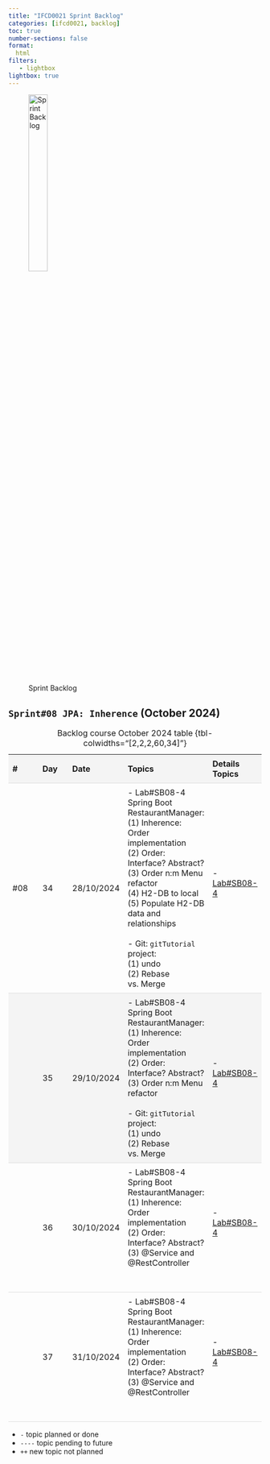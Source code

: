 ```yaml
---
title: "IFCD0021 Sprint Backlog"
categories: [ifcd0021, backlog]
toc: true
number-sections: false
format:
  html
filters:
   - lightbox
lightbox: true
---
```


<style>

.heatMap th { background:  #f4f4f4;}
tr:nth-child(2) {background-color: #f4f4f4;}

th, td {
  padding: 8px;
  text-align: left;
  border-bottom: 1px solid #ddd;
}

tr:hover {background-color:  #f4f4f4;}

</style>

![Sprint Backlog](/images/home/backlog.jpg){width="30%"}

<div class="heatMap">

::: {.column-page-right}


##  ``Sprint#08 JPA: Inherence`` (October 2024)

| # | Day | Date | Topics |  Details Topics |
| -- | -- | -- | -- | -- |
|  #08 | 34 | 28/10/2024 | - Lab#SB08-4 Spring Boot RestaurantManager: </br> (1) Inherence: Order implementation </br> (2) Order: Interface? Abstract?  <br> (3) Order n:m Menu refactor </br>  (4) H2-DB to local </br>  (5)  Populate H2-DB data and relationships  </br></br> - Git: `gitTutorial` project: </br> (1)  undo </br>  (2) Rebase vs. Merge   </br>  |   - [Lab#SB08-4](/springboot/sblab8-4.qmd){.external target='_blank'} </br></br> |
|   | 35 | 29/10/2024 | - Lab#SB08-4 Spring Boot RestaurantManager: </br> (1) Inherence: Order implementation </br> (2) Order: Interface? Abstract?  <br> (3) Order n:m Menu refactor </br></br> - Git: `gitTutorial` project: </br> (1)  undo </br>  (2) Rebase vs. Merge   </br> |  - [Lab#SB08-4](/springboot/sblab8-4.qmd){.external target='_blank'} </br></br>  |
|   | 36 | 30/10/2024 | - Lab#SB08-4 Spring Boot RestaurantManager: </br> (1) Inherence: Order implementation </br> (2) Order: Interface? Abstract? </br>  (3) @Service and @RestController </br></br>   </br> |  - [Lab#SB08-4](/springboot/sblab8-4.qmd){.external target='_blank'} </br></br>  |
|   | 37 | 31/10/2024 | - Lab#SB08-4 Spring Boot RestaurantManager: </br> (1) Inherence: Order implementation </br> (2) Order: Interface? Abstract? </br>  (3) @Service and @RestController </br></br>  </br> |  - [Lab#SB08-4](/springboot/sblab8-4.qmd){.external target='_blank'} </br></br>  |
: Backlog course October 2024 table {tbl-colwidths="[2,2,2,60,34]"}
:::

</div>

::: {.callout-note}
- `-` topic planned or done
- `----` topic pending to future
- `++` new topic not planned
:::


